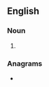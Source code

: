 ==English==

===Noun===
{{head|en|noun plural form}}

# {{plural of|erster|nodot=1|lang=en}}

===Anagrams===
* {{anagrams|en|Resters|resters|sterres}}